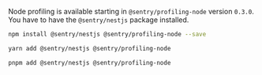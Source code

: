 

<Note>

Node profiling is available starting in `@sentry/profiling-node` version `0.3.0`.
You have to have the `@sentry/nestjs` package installed.

</Note>

```bash {tabTitle:npm}
npm install @sentry/nestjs @sentry/profiling-node --save
```

```bash {tabTitle:yarn}
yarn add @sentry/nestjs @sentry/profiling-node
```

```bash {tabTitle:pnpm}
pnpm add @sentry/nestjs @sentry/profiling-node
```